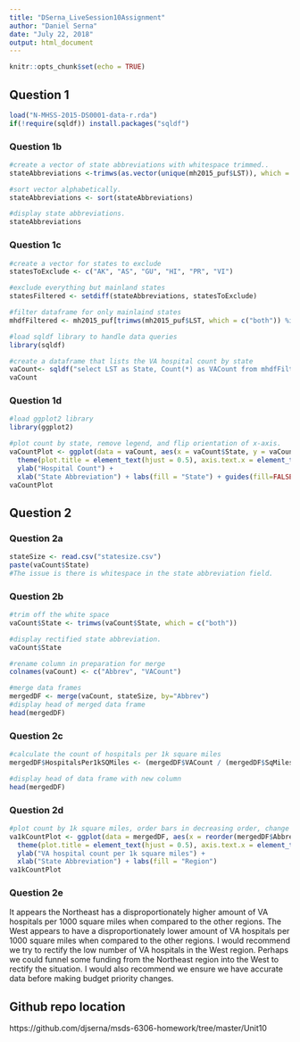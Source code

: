 ```yaml
---
title: "DSerna_LiveSession10Assignment"
author: "Daniel Serna"
date: "July 22, 2018"
output: html_document
---
```


```r
knitr::opts_chunk$set(echo = TRUE)
```

## Question 1
```r
load("N-MHSS-2015-DS0001-data-r.rda")
if(!require(sqldf)) install.packages("sqldf")
```

### Question 1b
```r
#create a vector of state abbreviations with whitespace trimmed..
stateAbbreviations <-trimws(as.vector(unique(mh2015_puf$LST)), which = c("both"))

#sort vector alphabetically.
stateAbbreviations <- sort(stateAbbreviations)

#display state abbreviations.
stateAbbreviations
```

### Question 1c
```r
#create a vector for states to exclude
statesToExclude <- c("AK", "AS", "GU", "HI", "PR", "VI")

#exclude everything but mainland states
statesFiltered <- setdiff(stateAbbreviations, statesToExclude)

#filter dataframe for only mainlaind states
mhdfFiltered <- mh2015_puf[trimws(mh2015_puf$LST, which = c("both")) %in% statesFiltered & mh2015_puf$FACILITYTYPE =="Veterans Administration medical center (VAMC) or other VA health care facility",]

#load sqldf library to handle data queries
library(sqldf)

#create a dataframe that lists the VA hospital count by state
vaCount<- sqldf("select LST as State, Count(*) as VACount from mhdfFiltered group by LST")
vaCount
```
### Question 1d
```r
#load ggplot2 library
library(ggplot2)

#plot count by state, remove legend, and flip orientation of x-axis.
vaCountPlot <- ggplot(data = vaCount, aes(x = vaCount$State, y = vaCount$VACount, fill = vaCount$State)) + geom_bar(stat="identity") + ggtitle("VA Hospital count by State") +
  theme(plot.title = element_text(hjust = 0.5), axis.text.x = element_text(angle=90)) + 
  ylab("Hospital Count") + 
  xlab("State Abbreviation") + labs(fill = "State") + guides(fill=FALSE)
vaCountPlot
```

## Question 2

### Question 2a
```r
stateSize <- read.csv("statesize.csv")
paste(vaCount$State)
#The issue is there is whitespace in the state abbreviation field.
```

### Question 2b
```r
#trim off the white space
vaCount$State <- trimws(vaCount$State, which = c("both"))

#display rectified state abbreviation.
vaCount$State

#rename column in preparation for merge
colnames(vaCount) <- c("Abbrev", "VACount")

#merge data frames
mergedDF <- merge(vaCount, stateSize, by="Abbrev")
#display head of merged data frame
head(mergedDF)
```

### Question 2c
```r
#calculate the count of hospitals per 1k square miles
mergedDF$HospitalsPer1kSQMiles <- (mergedDF$VACount / (mergedDF$SqMiles / 1000))

#display head of data frame with new column
head(mergedDF)
```

### Question 2d
```r
#plot count by 1k square miles, order bars in decreasing order, change default fill color, and flip orientation of x-axis.
va1kCountPlot <- ggplot(data = mergedDF, aes(x = reorder(mergedDF$Abbrev, -mergedDF$HospitalsPer1kSQMiles), y = mergedDF$HospitalsPer1kSQMiles, fill = mergedDF$Region)) + geom_bar(stat="identity") + scale_fill_manual("legend", values = c("Midwest" = "purple", "Northeast" = "orange", "South" = "red", "West" = "black")) + ggtitle("VA Hospital count per 1k square miles by state") +
  theme(plot.title = element_text(hjust = 0.5), axis.text.x = element_text(angle=90)) + 
  ylab("VA hospital count per 1k square miles") + 
  xlab("State Abbreviation") + labs(fill = "Region")
va1kCountPlot
```

### Question 2e
It appears the Northeast has a disproportionately higher amount of VA hospitals per 1000 square miles when compared to the other regions. The West appears to have a disproportionately lower amount of VA hospitals per 1000 square miles when compared to the other regions. I would recommend we try to rectify the low number of VA hospitals in the West region. Perhaps we could funnel some funding from the Northeast region into the West to rectify the situation. I would also recommend we ensure we have accurate data before making budget priority changes.

## Github repo location
https://github.com/djserna/msds-6306-homework/tree/master/Unit10

